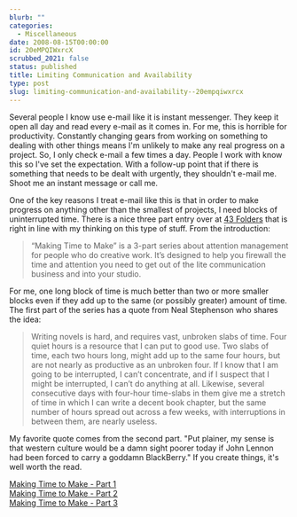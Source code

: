 ```yaml
---
blurb: ""
categories:
  - Miscellaneous
date: 2008-08-15T00:00:00
id: 20eMPQIWxrcX
scrubbed_2021: false
status: published
title: Limiting Communication and Availability
type: post
slug: limiting-communication-and-availability--20empqiwxrcx
---
```


Several people I know use e-mail like it is instant messenger. They
keep it open all day and read every e-mail as it comes in. For me,
this is horrible for productivity. Constantly changing gears from
working on something to dealing with other things means I'm
unlikely to make any real progress on a project. So, I only check
e-mail a few times a day. People I work with know this so I've set
the expectation. With a follow-up point that if there is something
that needs to be dealt with urgently, they shouldn't e-mail me.
Shoot me an instant message or call me.

One of the key reasons I treat e-mail like this is that in order to
make progress on anything other than the smallest of projects, I
need blocks of uninterrupted time. There is a nice three part entry
over at [43 Folders](http://www.43folders.com/) that is right in
line with my thinking on this type of stuff. From the
introduction:

> “Making Time to Make” is a 3-part series about attention management
> for people who do creative work. It’s designed to help you firewall
> the time and attention you need to get out of the lite
> communication business and into your studio.

For me, one long block of time is much better than two or more
smaller blocks even if they add up to the same (or possibly
greater) amount of time. The first part of the series has a quote
from Neal Stephenson who shares the idea:

> Writing novels is hard, and requires vast, unbroken slabs of time.
> Four quiet hours is a resource that I can put to good use. Two
> slabs of time, each two hours long, might add up to the same four
> hours, but are not nearly as productive as an unbroken four. If I
> know that I am going to be interrupted, I can’t concentrate, and if
> I suspect that I might be interrupted, I can’t do anything at all.
> Likewise, several consecutive days with four-hour time-slabs in
> them give me a stretch of time in which I can write a decent book
> chapter, but the same number of hours spread out across a few
> weeks, with interruptions in between them, are nearly useless.

My favorite quote comes from the second part. "Put plainer, my
sense is that western culture would be a damn sight poorer today if
John Lennon had been forced to carry a goddamn BlackBerry." If you
create things, it's well worth the read.

[Making Time to Make - Part 1](http://www.43folders.com/2008/08/05/bad-correspondent)  
[Making Time to Make - Part 2](http://www.43folders.com/2008/08/06/your-real-job)  
[Making Time to Make - Part 3](http://www.43folders.com/2008/08/07/clear-line)